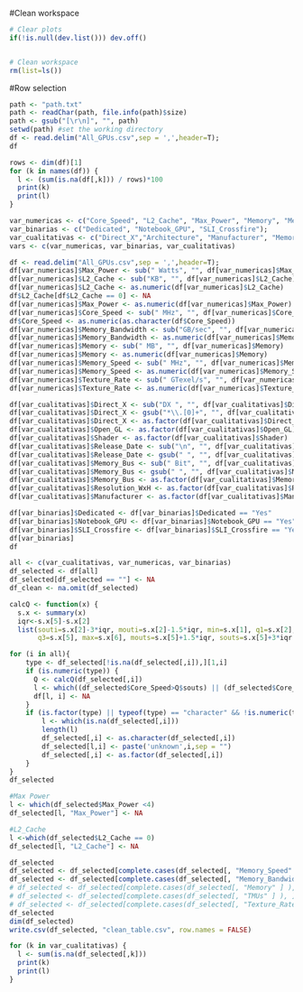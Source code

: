 #Clean workspace

```r
# Clear plots
if(!is.null(dev.list())) dev.off()


# Clean workspace
rm(list=ls())
```


#Row selection
```r
path <- "path.txt"
path <- readChar(path, file.info(path)$size)
path <- gsub("[\r\n]", "", path)
setwd(path) #set the working directory
df <- read.delim("All_GPUs.csv",sep = ',',header=T);
df

```

```r
rows <- dim(df)[1]
for (k in names(df)) {
  l <- (sum(is.na(df[,k])) / rows)*100
  print(k)
  print(l)
}
```


```r
var_numericas <- c("Core_Speed", "L2_Cache", "Max_Power", "Memory", "Memory_Bandwidth", "Memory_Speed", "TMUs", "Texture_Rate")
var_binarias <- c("Dedicated", "Notebook_GPU", "SLI_Crossfire");
var_cualitativas <- c("Direct_X","Architecture", "Manufacturer", "Memory_Type", "Open_GL", "Shader", "Name", "Resolution_WxH", "Release_Date", "Memory_Bus")
vars <- c(var_numericas, var_binarias, var_cualitativas)
```

```r
df <- read.delim("All_GPUs.csv",sep = ',',header=T);
df[var_numericas]$Max_Power <- sub(" Watts", "", df[var_numericas]$Max_Power)
df[var_numericas]$L2_Cache <- sub("KB", "", df[var_numericas]$L2_Cache)
df[var_numericas]$L2_Cache <- as.numeric(df[var_numericas]$L2_Cache)
df$L2_Cache[df$L2_Cache == 0] <- NA
df[var_numericas]$Max_Power <- as.numeric(df[var_numericas]$Max_Power)
df[var_numericas]$Core_Speed <- sub(" MHz", "", df[var_numericas]$Core_Speed)
df$Core_Speed <- as.numeric(as.character(df$Core_Speed))
df[var_numericas]$Memory_Bandwidth <- sub("GB/sec", "", df[var_numericas]$Memory_Bandwidth)
df[var_numericas]$Memory_Bandwidth <- as.numeric(df[var_numericas]$Memory_Bandwidth)
df[var_numericas]$Memory <- sub(" MB", "", df[var_numericas]$Memory)
df[var_numericas]$Memory <- as.numeric(df[var_numericas]$Memory)
df[var_numericas]$Memory_Speed <- sub(" MHz", "", df[var_numericas]$Memory_Speed)
df[var_numericas]$Memory_Speed <- as.numeric(df[var_numericas]$Memory_Speed)
df[var_numericas]$Texture_Rate <- sub(" GTexel/s", "", df[var_numericas]$Texture_Rate)
df[var_numericas]$Texture_Rate <- as.numeric(df[var_numericas]$Texture_Rate)


```





```r
df[var_cualitativas]$Direct_X <- sub("DX ", "", df[var_cualitativas]$Direct_X)
df[var_cualitativas]$Direct_X <- gsub("*\\.[0]+", "", df[var_cualitativas]$Direct_X)
df[var_cualitativas]$Direct_X <- as.factor(df[var_cualitativas]$Direct_X)
df[var_cualitativas]$Open_GL <- as.factor(df[var_cualitativas]$Open_GL)
df[var_cualitativas]$Shader <- as.factor(df[var_cualitativas]$Shader)
df[var_cualitativas]$Release_Date <- sub("\n", "", df[var_cualitativas]$Release_Date)
df[var_cualitativas]$Release_Date <- gsub(" ", "", df[var_cualitativas]$Release_Date)
df[var_cualitativas]$Memory_Bus <- sub(" Bit", "", df[var_cualitativas]$Memory_Bus)
df[var_cualitativas]$Memory_Bus <- gsub(" ", "", df[var_cualitativas]$Memory_Bus)
df[var_cualitativas]$Memory_Bus <- as.factor(df[var_cualitativas]$Memory_Bus)
df[var_cualitativas]$Resolution_WxH <- as.factor(df[var_cualitativas]$Resolution_WxH)
df[var_cualitativas]$Manufacturer <- as.factor(df[var_cualitativas]$Manufacturer)
```


```r
df[var_binarias]$Dedicated <- df[var_binarias]$Dedicated == "Yes"
df[var_binarias]$Notebook_GPU <- df[var_binarias]$Notebook_GPU == "Yes" 
df[var_binarias]$SLI_Crossfire <- df[var_binarias]$SLI_Crossfire == "Yes" 
df[var_binarias]
df
```

```r
all <- c(var_cualitativas, var_numericas, var_binarias)
df_selected <- df[all]
df_selected[df_selected == ""] <- NA
df_clean <- na.omit(df_selected)
```



```r
calcQ <- function(x) {
  s.x <- summary(x)
  iqr<-s.x[5]-s.x[2]
  list(souti=s.x[2]-3*iqr, mouti=s.x[2]-1.5*iqr, min=s.x[1], q1=s.x[2], q2=s.x[3], 
       q3=s.x[5], max=s.x[6], mouts=s.x[5]+1.5*iqr, souts=s.x[5]+3*iqr ) }

```

```r
for (i in all){ 
    type <- df_selected[!is.na(df_selected[,i]),][1,i] 
    if (is.numeric(type)) { 
      Q <- calcQ(df_selected[,i]) 
      l <- which((df_selected$Core_Speed>Q$souts) || (df_selected$Core_Speed<Q$souti) || (df_selected$Core_Speed<0)) 
      df[l, i] <- NA 
    } 
    if (is.factor(type) || typeof(type) == "character" && !is.numeric(type)) { 
        l <- which(is.na(df_selected[,i])) 
        length(l) 
        df_selected[,i] <- as.character(df_selected[,i]) 
        df_selected[l,i] <- paste('unknown',i,sep = "") 
        df_selected[,i] <- as.factor(df_selected[,i]) 
    } 
} 
df_selected
```

```r
#Max Power 
l <- which(df_selected$Max_Power <4)
df_selected[l, "Max_Power"] <- NA

#L2_Cache
l <-which(df_selected$L2_Cache == 0)
df_selected[l, "L2_Cache"] <- NA 
```


```r
df_selected
df_selected <- df_selected[complete.cases(df_selected[, "Memory_Speed" ] ), ]
df_selected <- df_selected[complete.cases(df_selected[, "Memory_Bandwidth"] ), ]
# df_selected <- df_selected[complete.cases(df_selected[, "Memory" ] ), ]
# df_selected <- df_selected[complete.cases(df_selected[, "TMUs" ] ), ]
# df_selected <- df_selected[complete.cases(df_selected[, "Texture_Rate" ] ), ]
df_selected
dim(df_selected)
write.csv(df_selected, "clean_table.csv", row.names = FALSE)
```


```r
for (k in var_cualitativas) {
  l <- sum(is.na(df_selected[,k]))
  print(k)
  print(l)
}
```


